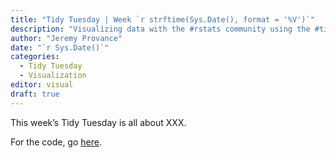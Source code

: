 ```yaml
---
title: "Tidy Tuesday | Week `r strftime(Sys.Date(), format = '%V')`"
description: "Visualizing data with the #rstats community using the #tidyverse."
author: "Jeremy Provance"
date: "`r Sys.Date()`"
categories:
  - Tidy Tuesday
  - Visualization
editor: visual
draft: true
---
```


This week's Tidy Tuesday is all about XXX.



For the code, go [here](https://github.com/jeremyprovance/jeremyprovance.github.io/tree/master/posts).